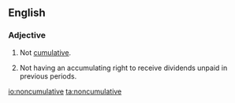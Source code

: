 ==English==
===Adjective===
{{en-adj}}
# Not [[cumulative]].
# {{context|finance|lang=en}} Not having an accumulating right to receive dividends unpaid in previous periods.

[[io:noncumulative]]
[[ta:noncumulative]]